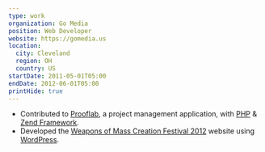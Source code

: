 ```yaml
---
type: work
organization: Go Media
position: Web Developer
website: https://gomedia.us
location:
  city: Cleveland
  region: OH
  country: US
startDate: 2011-05-01T05:00
endDate: 2012-06-01T05:00
printHide: true
---
```

- Contributed to <a href="https://prooflab.us">Prooflab</a>, a project
  management application, with <a href="http://php.net">PHP</a> &
  <a href="http://framework.zend.com">Zend Framework</a>.
- Developed the <a href="http://2012.wmcfest.com">Weapons of Mass
  Creation Festival 2012</a>
  website using <a href="http://wordpress.org">WordPress</a>.

